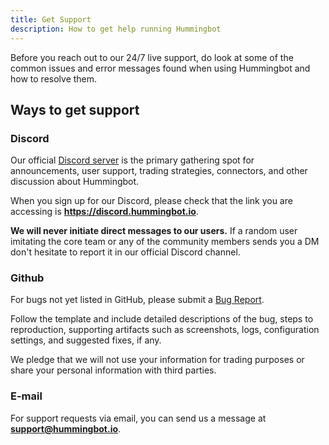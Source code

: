 ```yaml
---
title: Get Support
description: How to get help running Hummingbot
---
```



Before you reach out to our 24/7 live support, do look at some of the common issues and error messages found when using Hummingbot and how to resolve them.

<Callout
  type="danger"
  body="Beware of scammers imitating core team and community members. We will NEVER solicit funds from our users and we will NEVER ask anyone for any sensitive information e.g. passwords, private keys, etc."
/>

## Ways to get support

### Discord

Our official [Discord server](https://discord.hummingbot.io) is the primary gathering spot for announcements, user support, trading strategies, connectors, and other discussion about Hummingbot.

When you sign up for our Discord, please check that the link you are accessing is **https://discord.hummingbot.io**.

**We will never initiate direct messages to our users.** If a random user imitating the core team or any of the community members sends you a DM don't hesitate to report it in our official Discord channel.

<Callout
  type="note"
  body="Currently, our Discord server is the only officially-supported online Hummingbot community. We do not maintain any other communities on Telegram, WeChat, Slack, or other applications. Please beware that any such communities (except for the official Hummingbot Discord) may be scams."
/>

### Github

For bugs not yet listed in GitHub, please submit a [Bug Report](https://github.com/CoinAlpha/hummingbot/issues/new?assignees=&labels=bug&template=bug_report.md&title=%5BBUG%5D).

Follow the template and include detailed descriptions of the bug, steps to reproduction, supporting artifacts such as screenshots, logs, configuration settings, and suggested fixes, if any.

We pledge that we will not use your information for trading purposes or share your personal information with third parties.

### E-mail

For support requests via email, you can send us a message at **support@hummingbot.io**.
